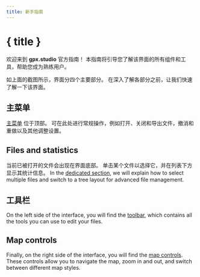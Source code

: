 ```yaml
---
title: 新手指南
---
```


<script lang="ts">
</script>

# { title }

欢迎来到 **gpx.studio** 官方指南！
本指南将引导您了解该界面的所有组件和工具，帮助您成为熟练用户。

<DocsImage src="getting-started/interface" alt="gpx.studio 界面" />

如上面的截图所示，界面分四个主要部分。 
在深入了解各部分之前，让我们快速了解一下该界面。

## 主菜单

[主菜单](./menu) 位于顶部。
可在此处进行常规操作，例如打开、关闭和导出文件，撤消和重做以及其他调整设置。

## Files and statistics

当前已被打开的文件会出现在界面底部。
单击某个文件以选择它，并在列表下方显示其统计信息。
In the [dedicated section](./files-and-stats), we will explain how to select multiple files and switch to a tree layout for advanced file management.

## 工具栏

On the left side of the interface, you will find the [toolbar](./toolbar), which contains all the tools you can use to edit your files.

## Map controls

Finally, on the right side of the interface, you will find the [map controls](./map-controls).
These controls allow you to navigate the map, zoom in and out, and switch between different map styles.
